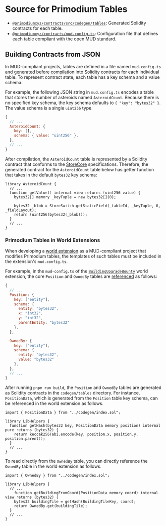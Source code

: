 # Source for Primodium Tables

- [`@primodiumxyz/contracts/src/codegen/tables`](https://github.com/primodiumxyz/contracts/blob/main/src/codegen/tables):
  Generated Solidity contracts for each table.
- [`@primodiumxyz/contracts/mud.config.ts`](https://github.com/primodiumxyz/contracts/blob/main/mud.config.ts):
  Configuration file that defines each table compliant with the open MUD
  standard.

## Building Contracts from JSON

In MUD-compliant projects, tables are defined in a file named `mud.config.ts`
and generated before
[compilation](https://mud.dev/templates/typescript/contracts#mudconfigts) into
Solidity contracts for each individual table. To represent contract state, each
table has a key schema and a value schema.

For example, the following JSON string in `mud.config.ts` encodes a table that
stores the number of asteroids named `AsteroidCount`. Because there is no
specified key schema, the key schema defaults to `{ "key": "bytes32" }`. The
value schema is a single `uint256` type.

```js filename="@primodiumxyz/contracts/mud.config.ts" showLineNumbers
{
  // ...
  AsteroidCount: {
    key: [],
    schema: { value: "uint256" },
  },
  // ...
}
```

After compilation, the `AsteroidCount` table is represented by a Solidity
contract that conforms to the
[StoreCore](https://mud.dev/store/reference/store-core) specifications.
Therefore, the generated contract for the `AsteroidCount` table below has getter
function that takes in the default `bytes32` key schema:

```solidity copy filename="@primodiumxyz/contracts/src/codegen/tables/AsteroidCount.sol" showLineNumbers {4}
library AsteroidCount {
  // ...
  function getValue() internal view returns (uint256 value) {
    bytes32[] memory _keyTuple = new bytes32[](0);

    bytes32 _blob = StoreSwitch.getStaticField(_tableId, _keyTuple, 0, _fieldLayout);
    return (uint256(bytes32(_blob)));
  }
  // ...
}
```

### Primodium Tables in World Extensions

When developing a [world extension](../world-extension.mdx) as a MUD-compliant
project that modifies Primodium tables, the templates of such tables must be
included in the extension's `mud.config.ts`.

For example, in the `mud-config.ts` of the
[`BuildingUpgradeBounty`](../world-extension/examples.mdx) world extension, the
core `Position` and `OwnedBy` tables are
[referenced](https://github.com/primodiumxyz/developer/blob/bca59e31bce35ce3b9feada4ee42b0259b5e371a/examples/BuildingUpgradeBounty/packages/contracts/mud.config.ts#L21-L35)
as follows:

```js copy filename="/examples/BuildingUpgradeBounty/packages/contracts/mud.config.ts#L21-L35" showLineNumbers
{
  // ...
  Position: {
    key: ["entity"],
    schema: {
      entity: "bytes32",
      x: "int32",
      y: "int32",
      parentEntity: "bytes32"
    },
  },

  OwnedBy: {
    key: ["entity"],
    schema: {
      entity: "bytes32",
      value: "bytes32"
    },
  },
  // ...
}
```

After running `pnpm run build`, the `Position` and `OwnedBy` tables are
generated as Solidity contracts in the `codegen/tables` directory. For instance,
`PositionData`, which is generated from the `Position` table key schema, can be
referenced in the world extension as follows.

```solidity copy filename="/examples/BuildingUpgradeBounty/packages/contracts/src/libraries/LibHelpers.sol" showLineNumbers {1,4}
import { PositionData } from "../codegen/index.sol";

library LibHelpers {
  function getHash(bytes32 key, PositionData memory position) internal pure returns (bytes32) {
    return keccak256(abi.encode(key, position.x, position.y, position.parent));
  }
  // ...
}
```

To read directly from the `OwnedBy` table, you can directly reference the
`OwnedBy` table in the world extension as follows.

```solidity copy filename="/examples/BuildingUpgradeBountyackages/contracts/src/libraries/LibHelpers.sol" showLineNumbers {1,7}
import { OwnedBy } from "../codegen/index.sol";

library LibHelpers {
  // ...
    function getBuildingFromCoord(PositionData memory coord) internal view returns (bytes32) {
    bytes32 buildingTile = getHash(BuildingTileKey, coord);
    return OwnedBy.get(buildingTile);
  }
  // ...
}
```

